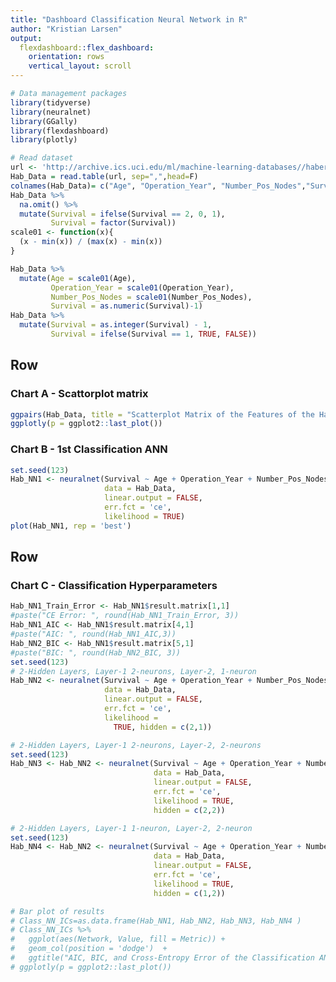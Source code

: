 ```yaml
---
title: "Dashboard Classification Neural Network in R"
author: "Kristian Larsen"
output: 
  flexdashboard::flex_dashboard:
    orientation: rows
    vertical_layout: scroll
---
```


```r
# Data management packages
library(tidyverse)
library(neuralnet)
library(GGally)
library(flexdashboard)
library(plotly)

# Read dataset
url <- 'http://archive.ics.uci.edu/ml/machine-learning-databases//haberman/haberman.data'
Hab_Data = read.table(url, sep=",",head=F)
colnames(Hab_Data)= c("Age", "Operation_Year", "Number_Pos_Nodes","Survival")
Hab_Data %>%
  na.omit() %>%
  mutate(Survival = ifelse(Survival == 2, 0, 1),
         Survival = factor(Survival))
scale01 <- function(x){
  (x - min(x)) / (max(x) - min(x))
}

Hab_Data %>%
  mutate(Age = scale01(Age), 
         Operation_Year = scale01(Operation_Year), 
         Number_Pos_Nodes = scale01(Number_Pos_Nodes), 
         Survival = as.numeric(Survival)-1)
Hab_Data %>%
  mutate(Survival = as.integer(Survival) - 1, 
         Survival = ifelse(Survival == 1, TRUE, FALSE))
```

Row {data-width=350}
-----------------------------------------------------------------------

### Chart A - Scattorplot matrix
```r
ggpairs(Hab_Data, title = "Scatterplot Matrix of the Features of the Haberman's Survival Data Set")
ggplotly(p = ggplot2::last_plot())
```

### Chart B - 1st Classification ANN
```r
set.seed(123)
Hab_NN1 <- neuralnet(Survival ~ Age + Operation_Year + Number_Pos_Nodes, 
                     data = Hab_Data, 
                     linear.output = FALSE, 
                     err.fct = 'ce', 
                     likelihood = TRUE)
plot(Hab_NN1, rep = 'best')
```

Row {data-width=650}
-----------------------------------------------------------------------

### Chart C - Classification Hyperparameters
```r
Hab_NN1_Train_Error <- Hab_NN1$result.matrix[1,1]
#paste("CE Error: ", round(Hab_NN1_Train_Error, 3)) 
Hab_NN1_AIC <- Hab_NN1$result.matrix[4,1]
#paste("AIC: ", round(Hab_NN1_AIC,3))
Hab_NN2_BIC <- Hab_NN1$result.matrix[5,1]
#paste("BIC: ", round(Hab_NN2_BIC, 3))
set.seed(123)
# 2-Hidden Layers, Layer-1 2-neurons, Layer-2, 1-neuron
Hab_NN2 <- neuralnet(Survival ~ Age + Operation_Year + Number_Pos_Nodes, 
                     data = Hab_Data, 
                     linear.output = FALSE, 
                     err.fct = 'ce', 
                     likelihood = 
                       TRUE, hidden = c(2,1))

# 2-Hidden Layers, Layer-1 2-neurons, Layer-2, 2-neurons
set.seed(123)
Hab_NN3 <- Hab_NN2 <- neuralnet(Survival ~ Age + Operation_Year + Number_Pos_Nodes, 
                                data = Hab_Data, 
                                linear.output = FALSE, 
                                err.fct = 'ce', 
                                likelihood = TRUE, 
                                hidden = c(2,2))

# 2-Hidden Layers, Layer-1 1-neuron, Layer-2, 2-neuron
set.seed(123)
Hab_NN4 <- Hab_NN2 <- neuralnet(Survival ~ Age + Operation_Year + Number_Pos_Nodes, 
                                data = Hab_Data, 
                                linear.output = FALSE, 
                                err.fct = 'ce', 
                                likelihood = TRUE, 
                                hidden = c(1,2))

# Bar plot of results
# Class_NN_ICs=as.data.frame(Hab_NN1, Hab_NN2, Hab_NN3, Hab_NN4 )
# Class_NN_ICs %>%
#   ggplot(aes(Network, Value, fill = Metric)) +
#   geom_col(position = 'dodge')  +
#   ggtitle("AIC, BIC, and Cross-Entropy Error of the Classification ANNs", "Note: ce Error displayed is 100 times its true value")
# ggplotly(p = ggplot2::last_plot())
```